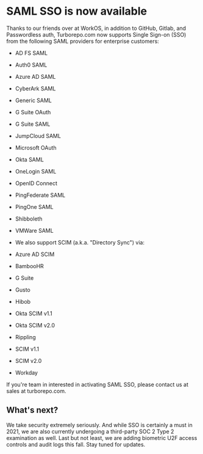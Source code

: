 # SAML SSO is now available

Thanks to our friends over at WorkOS, in addition to GitHub, Gitlab, and Passwordless auth, Turborepo.com now supports Single Sign-on (SSO) from the following SAML providers for enterprise customers:

- AD FS SAML
- Auth0 SAML
- Azure AD SAML
- CyberArk SAML
- Generic SAML
- G Suite OAuth
- G Suite SAML
- JumpCloud SAML
- Microsoft OAuth
- Okta SAML
- OneLogin SAML
- OpenID Connect
- PingFederate SAML
- PingOne SAML
- Shibboleth
- VMWare SAML
- We also support SCIM (a.k.a. "Directory Sync") via:

- Azure AD SCIM
- BambooHR
- G Suite
- Gusto
- Hibob
- Okta SCIM v1.1
- Okta SCIM v2.0
- Rippling
- SCIM v1.1
- SCIM v2.0
- Workday

If you're team in interested in activating SAML SSO, please contact us at sales at turborepo.com.

## What's next?

We take security extremely seriously. And while SSO is certainly a must in 2021, we are also currently undergoing a third-party SOC 2 Type 2 examination as well. Last but not least, we are adding biometric U2F access controls and audit logs this fall. Stay tuned for updates.
